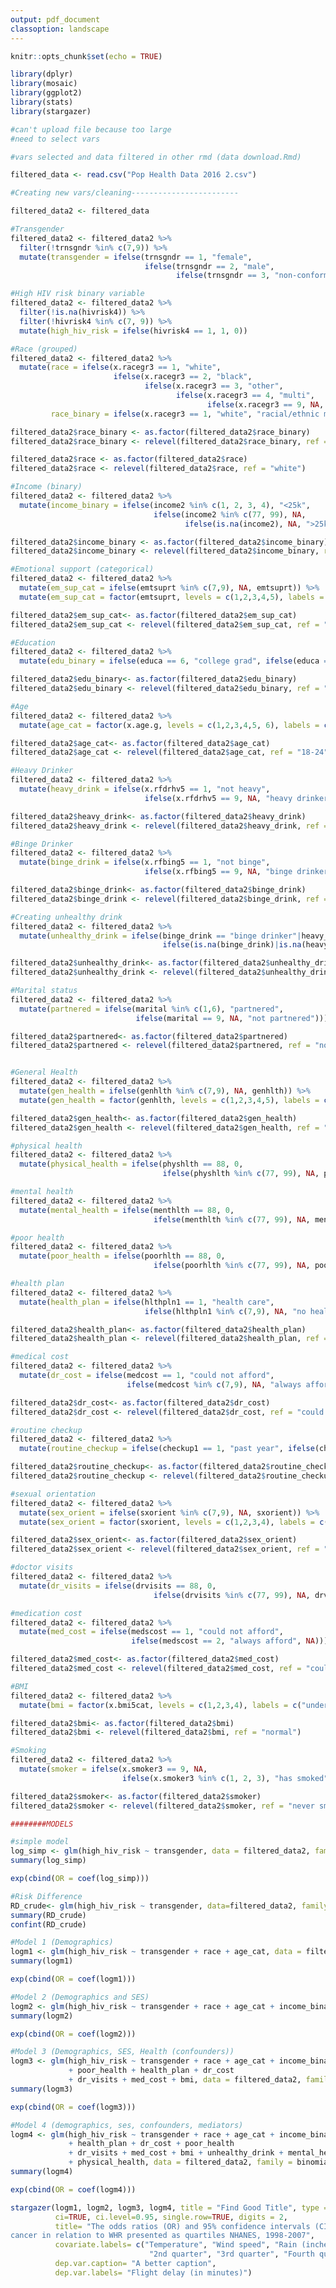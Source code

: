 ```yaml
---
output: pdf_document
classoption: landscape
---
```


```r
knitr::opts_chunk$set(echo = TRUE)

library(dplyr)
library(mosaic)
library(ggplot2)
library(stats)
library(stargazer)

#can't upload file because too large
#need to select vars

#vars selected and data filtered in other rmd (data download.Rmd)

filtered_data <- read.csv("Pop Health Data 2016 2.csv")
```

```r
#Creating new vars/cleaning------------------------

filtered_data2 <- filtered_data

#Transgender
filtered_data2 <- filtered_data2 %>%
  filter(!trnsgndr %in% c(7,9)) %>%
  mutate(transgender = ifelse(trnsgndr == 1, "female", 
                              ifelse(trnsgndr == 2, "male", 
                                     ifelse(trnsgndr == 3, "non-conforming", "cis"))))

#High HIV risk binary variable 
filtered_data2 <- filtered_data2 %>%
  filter(!is.na(hivrisk4)) %>%
  filter(!hivrisk4 %in% c(7, 9)) %>%
  mutate(high_hiv_risk = ifelse(hivrisk4 == 1, 1, 0))

#Race (grouped) 
filtered_data2 <- filtered_data2 %>%
  mutate(race = ifelse(x.racegr3 == 1, "white", 
                       ifelse(x.racegr3 == 2, "black", 
                              ifelse(x.racegr3 == 3, "other", 
                                     ifelse(x.racegr3 == 4, "multi", 
                                            ifelse(x.racegr3 == 9, NA, "hispanic"))))),
         race_binary = ifelse(x.racegr3 == 1, "white", "racial/ethnic minority"))

filtered_data2$race_binary <- as.factor(filtered_data2$race_binary)
filtered_data2$race_binary <- relevel(filtered_data2$race_binary, ref = "white")

filtered_data2$race <- as.factor(filtered_data2$race)
filtered_data2$race <- relevel(filtered_data2$race, ref = "white")

#Income (binary)
filtered_data2 <- filtered_data2 %>%
  mutate(income_binary = ifelse(income2 %in% c(1, 2, 3, 4), "<25k", 
                                ifelse(income2 %in% c(77, 99), NA, 
                                       ifelse(is.na(income2), NA, ">25k"))))

filtered_data2$income_binary <- as.factor(filtered_data2$income_binary)
filtered_data2$income_binary <- relevel(filtered_data2$income_binary, ref = "<25k")

#Emotional support (categorical)
filtered_data2 <- filtered_data2 %>%
  mutate(em_sup_cat = ifelse(emtsuprt %in% c(7,9), NA, emtsuprt)) %>%
  mutate(em_sup_cat = factor(emtsuprt, levels = c(1,2,3,4,5), labels = c("always", "usually", "sometimes", "rarely", "never")))

filtered_data2$em_sup_cat<- as.factor(filtered_data2$em_sup_cat)
filtered_data2$em_sup_cat <- relevel(filtered_data2$em_sup_cat, ref = "never")

#Education
filtered_data2 <- filtered_data2 %>%
  mutate(edu_binary = ifelse(educa == 6, "college grad", ifelse(educa == 9, NA, "not college grad")))

filtered_data2$edu_binary<- as.factor(filtered_data2$edu_binary)
filtered_data2$edu_binary <- relevel(filtered_data2$edu_binary, ref = "not college grad")

#Age
filtered_data2 <- filtered_data2 %>%
  mutate(age_cat = factor(x.age.g, levels = c(1,2,3,4,5, 6), labels = c("18-24", "25-34", "35-44", "45-54", "55-64", "65+")))

filtered_data2$age_cat<- as.factor(filtered_data2$age_cat)
filtered_data2$age_cat <- relevel(filtered_data2$age_cat, ref = "18-24")

#Heavy Drinker
filtered_data2 <- filtered_data2 %>%
  mutate(heavy_drink = ifelse(x.rfdrhv5 == 1, "not heavy", 
                              ifelse(x.rfdrhv5 == 9, NA, "heavy drinker")))

filtered_data2$heavy_drink<- as.factor(filtered_data2$heavy_drink)
filtered_data2$heavy_drink <- relevel(filtered_data2$heavy_drink, ref = "not heavy")

#Binge Drinker
filtered_data2 <- filtered_data2 %>%
  mutate(binge_drink = ifelse(x.rfbing5 == 1, "not binge", 
                              ifelse(x.rfbing5 == 9, NA, "binge drinker")))

filtered_data2$binge_drink<- as.factor(filtered_data2$binge_drink)
filtered_data2$binge_drink <- relevel(filtered_data2$binge_drink, ref = "not binge")

#Creating unhealthy drink
filtered_data2 <- filtered_data2 %>%
  mutate(unhealthy_drink = ifelse(binge_drink == "binge drinker"|heavy_drink == "heavy drinker", "unhealthy drinker", 
                                  ifelse(is.na(binge_drink)|is.na(heavy_drink), NA, "not unhealthy")))

filtered_data2$unhealthy_drink<- as.factor(filtered_data2$unhealthy_drink)
filtered_data2$unhealthy_drink <- relevel(filtered_data2$unhealthy_drink, ref = "not unhealthy")

#Marital status
filtered_data2 <- filtered_data2 %>%
  mutate(partnered = ifelse(marital %in% c(1,6), "partnered", 
                            ifelse(marital == 9, NA, "not partnered")))

filtered_data2$partnered<- as.factor(filtered_data2$partnered)
filtered_data2$partnered <- relevel(filtered_data2$partnered, ref = "not partnered")


#General Health 
filtered_data2 <- filtered_data2 %>%
  mutate(gen_health = ifelse(genhlth %in% c(7,9), NA, genhlth)) %>%
  mutate(gen_health = factor(genhlth, levels = c(1,2,3,4,5), labels = c("excellent", "very good", "good", "fair", "poor")))

filtered_data2$gen_health<- as.factor(filtered_data2$gen_health)
filtered_data2$gen_health <- relevel(filtered_data2$gen_health, ref = "poor")

#physical health
filtered_data2 <- filtered_data2 %>%
  mutate(physical_health = ifelse(physhlth == 88, 0, 
                                  ifelse(physhlth %in% c(77, 99), NA, physhlth)))

#mental health
filtered_data2 <- filtered_data2 %>%
  mutate(mental_health = ifelse(menthlth == 88, 0, 
                                ifelse(menthlth %in% c(77, 99), NA, menthlth)))

#poor health
filtered_data2 <- filtered_data2 %>%
  mutate(poor_health = ifelse(poorhlth == 88, 0, 
                                ifelse(poorhlth %in% c(77, 99), NA, poorhlth)))

#health plan
filtered_data2 <- filtered_data2 %>%
  mutate(health_plan = ifelse(hlthpln1 == 1, "health care", 
                              ifelse(hlthpln1 %in% c(7,9), NA, "no health care")))

filtered_data2$health_plan<- as.factor(filtered_data2$health_plan)
filtered_data2$health_plan <- relevel(filtered_data2$health_plan, ref = "no health care")

#medical cost
filtered_data2 <- filtered_data2 %>%
  mutate(dr_cost = ifelse(medcost == 1, "could not afford", 
                          ifelse(medcost %in% c(7,9), NA, "always afford")))

filtered_data2$dr_cost<- as.factor(filtered_data2$dr_cost)
filtered_data2$dr_cost <- relevel(filtered_data2$dr_cost, ref = "could not afford")

#routine checkup
filtered_data2 <- filtered_data2 %>%
  mutate(routine_checkup = ifelse(checkup1 == 1, "past year", ifelse(checkup1 == 2, "past 2 years", ifelse(checkup1 == 3, "past 5 years", ifelse(checkup1 == 4, "5 or more years", ifelse(checkup1 %in% c(7,9), NA, "Never"))))))

filtered_data2$routine_checkup<- as.factor(filtered_data2$routine_checkup)
filtered_data2$routine_checkup <- relevel(filtered_data2$routine_checkup, ref = "Never")

#sexual orientation
filtered_data2 <- filtered_data2 %>%
  mutate(sex_orient = ifelse(sxorient %in% c(7,9), NA, sxorient)) %>%
  mutate(sex_orient = factor(sxorient, levels = c(1,2,3,4), labels = c("straight", "lesbian/gay", "bisexual", "other")))

filtered_data2$sex_orient<- as.factor(filtered_data2$sex_orient)
filtered_data2$sex_orient <- relevel(filtered_data2$sex_orient, ref = "straight")

#doctor visits
filtered_data2 <- filtered_data2 %>%
  mutate(dr_visits = ifelse(drvisits == 88, 0, 
                                ifelse(drvisits %in% c(77, 99), NA, drvisits)))

#medication cost
filtered_data2 <- filtered_data2 %>%
  mutate(med_cost = ifelse(medscost == 1, "could not afford",
                           ifelse(medscost == 2, "always afford", NA)))

filtered_data2$med_cost<- as.factor(filtered_data2$med_cost)
filtered_data2$med_cost <- relevel(filtered_data2$med_cost, ref = "could not afford")

#BMI 
filtered_data2 <- filtered_data2 %>%
  mutate(bmi = factor(x.bmi5cat, levels = c(1,2,3,4), labels = c("underweight", "normal", "overweight", "obese")))

filtered_data2$bmi<- as.factor(filtered_data2$bmi)
filtered_data2$bmi <- relevel(filtered_data2$bmi, ref = "normal")

#Smoking
filtered_data2 <- filtered_data2 %>%
  mutate(smoker = ifelse(x.smoker3 == 9, NA,
                         ifelse(x.smoker3 %in% c(1, 2, 3), "has smoked", "never smoked")))

filtered_data2$smoker<- as.factor(filtered_data2$smoker)
filtered_data2$smoker <- relevel(filtered_data2$smoker, ref = "never smoked")

########MODELS

#simple model
log_simp <- glm(high_hiv_risk ~ transgender, data = filtered_data2, family = binomial)
summary(log_simp)

exp(cbind(OR = coef(log_simp)))

#Risk Difference
RD_crude<- glm(high_hiv_risk ~ transgender, data=filtered_data2, family=gaussian(link="identity"))
summary(RD_crude)
confint(RD_crude)

#Model 1 (Demographics)
logm1 <- glm(high_hiv_risk ~ transgender + race + age_cat, data = filtered_data2, family = binomial)
summary(logm1)

exp(cbind(OR = coef(logm1)))

#Model 2 (Demographics and SES)
logm2 <- glm(high_hiv_risk ~ transgender + race + age_cat + income_binary + edu_binary, data = filtered_data2, family = binomial)
summary(logm2)

exp(cbind(OR = coef(logm2)))

#Model 3 (Demographics, SES, Health (confounders))
logm3 <- glm(high_hiv_risk ~ transgender + race + age_cat + income_binary + edu_binary + partnered
             + poor_health + health_plan + dr_cost
             + dr_visits + med_cost + bmi, data = filtered_data2, family = binomial)
summary(logm3)

exp(cbind(OR = coef(logm3)))

#Model 4 (demographics, ses, confounders, mediators)
logm4 <- glm(high_hiv_risk ~ transgender + race + age_cat + income_binary + edu_binary + partnered
             + health_plan + dr_cost + poor_health
             + dr_visits + med_cost + bmi + unhealthy_drink + mental_health + smoker + sex_orient
             + physical_health, data = filtered_data2, family = binomial)
summary(logm4)

exp(cbind(OR = coef(logm4)))
```


```r
stargazer(logm1, logm2, logm3, logm4, title = "Find Good Title", type = "latex",
          ci=TRUE, ci.level=0.95, single.row=TRUE, digits = 2,
          title= "The odds ratios (OR) and 95% confidence intervals (CI) of oral
cancer in relation to WHR presented as quartiles NHANES, 1998-2007",
          covariate.labels= c("Temperature", "Wind speed", "Rain (inches)",
                               "2nd quarter", "3rd quarter", "Fourth quarter"),
          dep.var.caption= "A better caption",
          dep.var.labels= "Flight delay (in minutes)")

```


